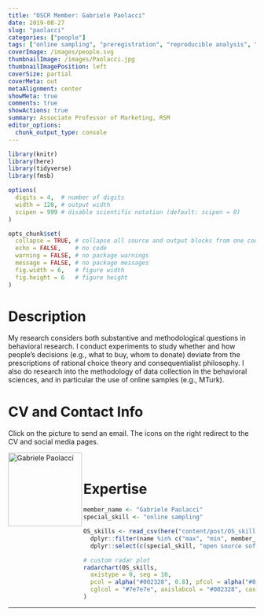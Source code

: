 ```yaml
---
title: "OSCR Member: Gabriele Paolacci"
date: 2019-08-27
slug: "paolacci"
categories: ["people"]
tags: ["online sampling", "preregistration", "reproducible analysis", "data management", "school-rsm"] # top 3 categories + unique + school
coverImage: /images/people.svg
thumbnailImage: /images/Paolacci.jpg
thumbnailImagePosition: left
coverSize: partial
coverMeta: out
metaAlignment: center
showMeta: true
comments: true
showActions: true
summary: Associate Professor of Marketing, RSM
editor_options: 
  chunk_output_type: console
---
```


```r

library(knitr)
library(here)
library(tidyverse)
library(fmsb)

options(
  digits = 4,  # number of digits
  width = 120, # output width
  scipen = 999 # disable scientific notation (default: scipen = 0)
)

opts_chunk$set(
  collapse = TRUE, # collapse all source and output blocks from one code chunk into a single block
  echo = FALSE,    # no code
  warning = FALSE, # no package warnings
  message = FALSE, # no package messages
  fig.width = 6,   # figure width
  fig.height = 6   # figure height
)

```

# Description

My research considers both substantive and methodological questions in behavioral research. I conduct experiments to study whether and how people’s decisions (e.g., what to buy, whom to donate) deviate from the prescriptions of rational choice theory and consequentialist philosophy. I also do research into the methodology of data collection in the behavioral sciences, and in particular the use of online samples (e.g., MTurk).

# CV and Contact Info

Click on the picture to send an email. The icons on the right redirect to the CV and social media pages.

<!-- EMAIL -->
<p>
  <a href="mailto:gpaolacci@rsm.nl">
  <img border="0" alt="Gabriele Paolacci" src="/images/Paolacci.jpg" width="150" height="150" align="left">
  </a>
</p>

<!-- CV -->
<p align="center">
  <a href="https://www.dropbox.com/s/9ignbvwcz3oisap/cv%20paolacci.pdf?dl=0" class="fa fa-file fa-2x" style="color:#00B969;">
  </a>
</p>

<!-- TWITTER -->
<p align="center">
  <a href="https://twitter.com/gpaolacci" class="fa fa-twitter fa-2x">
  </a>
</p>

<!-- GOOGLE SCHOLAR -->
<p align="center">
  <a href="http://scholar.google.nl/citations?user=Vq2ccE4AAAAJ&hl=en" class="ai ai-google-scholar fa-2x" style="color:#000000;">
  </a>
</p>

<BR>

# Expertise

```r

member_name <- "Gabriele Paolacci"
special_skill <- "online sampling"

OS_skills <- read_csv(here("content/post/OS_skills.csv")) %>%
  dplyr::filter(name %in% c("max", "min", member_name)) %>%
  dplyr::select(c(special_skill, "open source software", "data sharing", "data management", "preregistration", "open access", "reproducible analysis"))

# custom radar plot
radarchart(OS_skills,
  axistype = 0, seg = 10,
  pcol = alpha("#002328", 0.8), pfcol = alpha("#00B969", 0.6), plwd = 4, centerzero = TRUE, # polygon
  cglcol = "#7e7e7e", axislabcol = "#002328", caxislabels = seq(0, 10, 2), cglwd = 0.8 # grid
)

```

***


